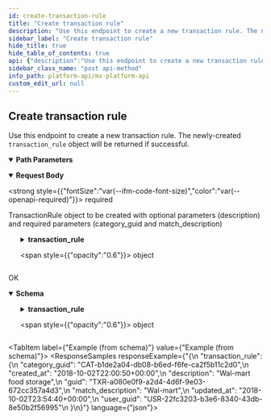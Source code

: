 ```yaml
---
id: create-transaction-rule
title: "Create transaction rule"
description: "Use this endpoint to create a new transaction rule. The newly-created `transaction_rule` object will be returned if successful."
sidebar_label: "Create transaction rule"
hide_title: true
hide_table_of_contents: true
api: {"description":"Use this endpoint to create a new transaction rule. The newly-created `transaction_rule` object will be returned if successful.","operationId":"createTransactionRule","parameters":[{"description":"The unique id for a `user`.","example":"USR-fa7537f3-48aa-a683-a02a-b18940482f54","in":"path","name":"user_guid","required":true,"schema":{"type":"string"}}],"requestBody":{"content":{"application/json":{"schema":{"properties":{"transaction_rule":{"properties":{"category_guid":{"example":"CAT-b1de2a04-db08-b6ed-f6fe-ca2f5b11c2d0","type":"string"},"description":{"example":"Wal-mart food storage","type":"string"},"match_description":{"example":"Wal-mart","type":"string"}},"required":["category_guid","match_description"],"type":"object"}},"type":"object"}}},"description":"TransactionRule object to be created with optional parameters (description) and required parameters (category_guid and match_description)","required":true},"responses":{"200":{"content":{"application/vnd.mx.api.v1+json":{"schema":{"properties":{"transaction_rule":{"properties":{"category_guid":{"example":"CAT-b1de2a04-db08-b6ed-f6fe-ca2f5b11c2d0","nullable":true,"type":"string"},"created_at":{"example":"2018-10-02T22:00:50+00:00","nullable":true,"type":"string"},"description":{"example":"Wal-mart food storage","nullable":true,"type":"string"},"guid":{"example":"TXR-a080e0f9-a2d4-4d6f-9e03-672cc357a4d3","nullable":true,"type":"string"},"match_description":{"example":"Wal-mart","nullable":true,"type":"string"},"updated_at":{"example":"2018-10-02T23:54:40+00:00","nullable":true,"type":"string"},"user_guid":{"example":"USR-22fc3203-b3e6-8340-43db-8e50b2f56995","nullable":true,"type":"string"}},"type":"object"}},"type":"object"}}},"description":"OK"}},"tags":["users"],"method":"post","path":"/users/{user_guid}/transaction_rules","servers":[{"url":"https://api.mx.com"},{"url":"https://int-api.mx.com"}],"security":[{"basicAuth":[]}],"securitySchemes":{"basicAuth":{"scheme":"basic","type":"http"}},"jsonRequestBodyExample":{"transaction_rule":{"category_guid":"CAT-b1de2a04-db08-b6ed-f6fe-ca2f5b11c2d0","description":"Wal-mart food storage","match_description":"Wal-mart"}},"info":{"contact":{"name":"MX Platform API","url":"https://www.mx.com/products/platform-api"},"description":"The MX Platform API is a powerful, fully-featured API designed to make aggregating and enhancing financial data easy and reliable. It can seamlessly connect your app or website to tens of thousands of financial institutions.","title":"MX Platform API","version":"0.1.0"},"postman":{"name":"Create transaction rule","description":{"content":"Use this endpoint to create a new transaction rule. The newly-created `transaction_rule` object will be returned if successful.","type":"text/plain"},"url":{"path":["users",":user_guid","transaction_rules"],"host":["{{baseUrl}}"],"query":[],"variable":[{"disabled":false,"description":{"content":"(Required) The unique id for a `user`.","type":"text/plain"},"type":"any","value":"","key":"user_guid"}]},"header":[{"key":"Content-Type","value":"application/json"},{"key":"Accept","value":"application/vnd.mx.api.v1+json"}],"method":"POST","body":{"mode":"raw","raw":"\"\"","options":{"raw":{"language":"json"}}}}}
sidebar_class_name: "post api-method"
info_path: platform-api/mx-platform-api
custom_edit_url: null
---
```



## Create transaction rule



Use this endpoint to create a new transaction rule. The newly-created `transaction_rule` object will be returned if successful.


<details style={{"marginBottom":"1rem"}} data-collapsed={false} open={true}>
<summary style={{}}>
<strong>Path Parameters</strong>
</summary>

<div>
<ul>
<ParamsItem className={"paramsItem"} param={{"description":"The unique id for a `user`.","example":"USR-fa7537f3-48aa-a683-a02a-b18940482f54","in":"path","name":"user_guid","required":true,"schema":{"type":"string"}}}></ParamsItem>
</ul>
</div>
</details>

<MimeTabs>
<TabItem label={"application/json"} value={"application/json-schema"}>
<details style={{}} data-collapsed={false} open={true}>
<summary style={{"textAlign":"left"}}>
<strong>Request Body</strong>

<strong style={{"fontSize":"var(--ifm-code-font-size)","color":"var(--openapi-required)"}}> required</strong>
</summary>

<div style={{"textAlign":"left","marginLeft":"1rem"}}>
<div style={{"marginTop":"1rem","marginBottom":"1rem"}}>

TransactionRule object to be created with optional parameters (description) and required parameters (category_guid and match_description)

</div>
</div>

<ul style={{"marginLeft":"1rem"}}>
<SchemaItem collapsible={true} className={"schemaItem"}>
<details style={{}}>
<summary style={{}}>
<strong>transaction_rule</strong>

<span style={{"opacity":"0.6"}}> object</span>
</summary>

<div style={{"marginLeft":"1rem"}}>
<SchemaItem collapsible={false} name={"category_guid"} required={true} schemaName={"string"} qualifierMessage={undefined} schema={{"example":"CAT-b1de2a04-db08-b6ed-f6fe-ca2f5b11c2d0","type":"string"}}></SchemaItem>

<SchemaItem collapsible={false} name={"description"} required={false} schemaName={"string"} qualifierMessage={undefined} schema={{"example":"Wal-mart food storage","type":"string"}}></SchemaItem>

<SchemaItem collapsible={false} name={"match_description"} required={true} schemaName={"string"} qualifierMessage={undefined} schema={{"example":"Wal-mart","type":"string"}}></SchemaItem>
</div>
</details>
</SchemaItem>
</ul>
</details>
</TabItem>
</MimeTabs>

<div>
<ApiTabs>
<TabItem label={"200"} value={"200"}>
<div>

OK

</div>

<div>
<MimeTabs schemaType={"response"}>
<TabItem label={"application/vnd.mx.api.v1+json"} value={"application/vnd.mx.api.v1+json"}>
<SchemaTabs>
<TabItem label={"Schema"} value={"Schema"}>
<details style={{}} data-collapsed={false} open={true}>
<summary style={{"textAlign":"left"}}>
<strong>Schema</strong>
</summary>

<div style={{"textAlign":"left","marginLeft":"1rem"}}></div>

<ul style={{"marginLeft":"1rem"}}>
<SchemaItem collapsible={true} className={"schemaItem"}>
<details style={{}}>
<summary style={{}}>
<strong>transaction_rule</strong>

<span style={{"opacity":"0.6"}}> object</span>
</summary>

<div style={{"marginLeft":"1rem"}}>
<SchemaItem collapsible={false} name={"category_guid"} required={false} schemaName={"string"} qualifierMessage={undefined} schema={{"example":"CAT-b1de2a04-db08-b6ed-f6fe-ca2f5b11c2d0","nullable":true,"type":"string"}}></SchemaItem>

<SchemaItem collapsible={false} name={"created_at"} required={false} schemaName={"string"} qualifierMessage={undefined} schema={{"example":"2018-10-02T22:00:50+00:00","nullable":true,"type":"string"}}></SchemaItem>

<SchemaItem collapsible={false} name={"description"} required={false} schemaName={"string"} qualifierMessage={undefined} schema={{"example":"Wal-mart food storage","nullable":true,"type":"string"}}></SchemaItem>

<SchemaItem collapsible={false} name={"guid"} required={false} schemaName={"string"} qualifierMessage={undefined} schema={{"example":"TXR-a080e0f9-a2d4-4d6f-9e03-672cc357a4d3","nullable":true,"type":"string"}}></SchemaItem>

<SchemaItem collapsible={false} name={"match_description"} required={false} schemaName={"string"} qualifierMessage={undefined} schema={{"example":"Wal-mart","nullable":true,"type":"string"}}></SchemaItem>

<SchemaItem collapsible={false} name={"updated_at"} required={false} schemaName={"string"} qualifierMessage={undefined} schema={{"example":"2018-10-02T23:54:40+00:00","nullable":true,"type":"string"}}></SchemaItem>

<SchemaItem collapsible={false} name={"user_guid"} required={false} schemaName={"string"} qualifierMessage={undefined} schema={{"example":"USR-22fc3203-b3e6-8340-43db-8e50b2f56995","nullable":true,"type":"string"}}></SchemaItem>
</div>
</details>
</SchemaItem>
</ul>
</details>
</TabItem>

<TabItem label={"Example (from schema)"} value={"Example (from schema)"}>
<ResponseSamples responseExample={"{\n  \"transaction_rule\": {\n    \"category_guid\": \"CAT-b1de2a04-db08-b6ed-f6fe-ca2f5b11c2d0\",\n    \"created_at\": \"2018-10-02T22:00:50+00:00\",\n    \"description\": \"Wal-mart food storage\",\n    \"guid\": \"TXR-a080e0f9-a2d4-4d6f-9e03-672cc357a4d3\",\n    \"match_description\": \"Wal-mart\",\n    \"updated_at\": \"2018-10-02T23:54:40+00:00\",\n    \"user_guid\": \"USR-22fc3203-b3e6-8340-43db-8e50b2f56995\"\n  }\n}"} language={"json"}></ResponseSamples>
</TabItem>
</SchemaTabs>
</TabItem>
</MimeTabs>
</div>
</TabItem>
</ApiTabs>
</div>

      